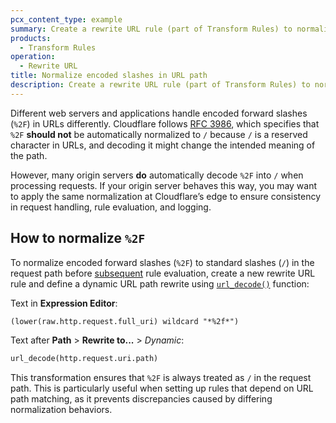 ```yaml
---
pcx_content_type: example  
summary: Create a rewrite URL rule (part of Transform Rules) to normalize encoded forward slashes (`%2F`) in the request path to standard slashes (`/`).  
products:  
  - Transform Rules  
operation:  
  - Rewrite URL  
title: Normalize encoded slashes in URL path  
description: Create a rewrite URL rule (part of Transform Rules) to normalize encoded forward slashes (`%2F`) in the request path to standard slashes (`/`).  
---
```



Different web servers and applications handle encoded forward slashes (`%2F`) in URLs differently. Cloudflare follows [RFC 3986](https://datatracker.ietf.org/doc/html/rfc3986), which specifies that `%2F` **should not** be automatically normalized to `/` because `/` is a reserved character in URLs, and decoding it might change the intended meaning of the path.

However, many origin servers **do** automatically decode `%2F` into `/` when processing requests. If your origin server behaves this way, you may want to apply the same normalization at Cloudflare’s edge to ensure consistency in request handling, rule evaluation, and logging.

## How to normalize `%2F`

To normalize encoded forward slashes (`%2F`) to standard slashes (`/`) in the request path before [subsequent](/ruleset-engine/reference/phases-list/) rule evaluation, create a new rewrite URL rule and define a dynamic URL path rewrite using [`url_decode()`](/ruleset-engine/rules-language/functions/#url_decode) function:

<Example>

Text in **Expression Editor**:

```txt
(lower(raw.http.request.full_uri) wildcard "*%2f*")
```

Text after **Path** > **Rewrite to...** > _Dynamic_:

```txt
url_decode(http.request.uri.path)
```

</Example>

This transformation ensures that `%2F` is always treated as `/` in the request path. This is particularly useful when setting up rules that depend on URL path matching, as it prevents discrepancies caused by differing normalization behaviors.